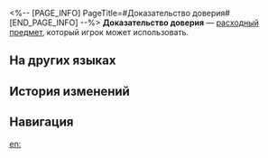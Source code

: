 <%-- [PAGE_INFO]
PageTitle=#Доказательство доверия#
[END_PAGE_INFO] --%>
{{Расходный предмет Инфобокс
|id          = 408426
|Изображения = Предмет Доказательство доверия.png
|Тип         = Расходные предметы энергии
|Редкость    = 2
|Эффект      = Восстанавливает отряду 3 очка техники.
|Описание    = Сувенир, который продаёт (Первопроходец) на корабле «(Лучезарный шпат/Корма Освоения/Таталов/Парящая стрелка часов)». Он вдохновлён личным опытом Первопроходца. Всякий раз, когда (Первопроходец) говорит об истории этой медали, {{MC|ж=её|м=его}} глаза наполняются слезами.
|Рецепт      = 
|Источник1   = [[Продавщица закусок]]
|Источник2   = 
|Источник3   = 
}}
{{Описание|''«Он царь наш, пастырь всех отходов этого мира. Будучи на троне, он поощрял смиренных и усмирял бунтующих...»''}}
'''Доказательство доверия''' — [[расходный предмет]], который игрок может использовать.

==На других языках==
{{На других языках
|en   = Proof of Trust
|zhs  = 信任的证明
|zht  = 信任的證明
|ja   = 信頼の証
|ko   = 믿음의 증표
|es   = Prueba de confianza
|fr   = Marque de confiance
|ru   = Доказательство доверия
|th   = หลักฐานความเชื่อใจ
|vi   = Bằng Chứng Của Sự Tín Nhiệm
|de   = Vertrauensbeweis
|id   = Proof of Trust
|pt   = Prova de Confiança
}}

==История изменений==
{{История изменений|3.5}}

==Навигация==
{{Расходные предметы Навбокс}}

[[en:]]